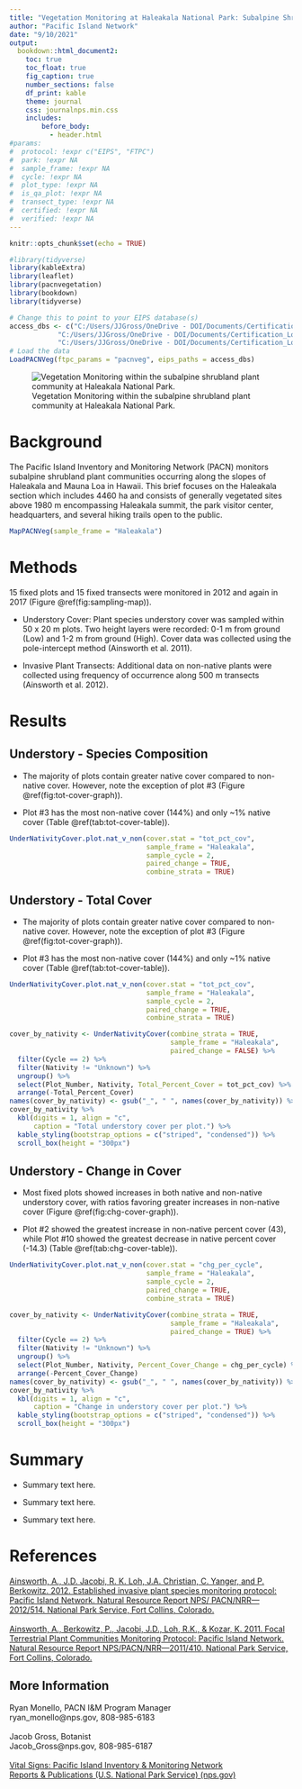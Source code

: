 ```yaml
---
title: "Vegetation Monitoring at Haleakala National Park: Subalpine Shrubland Plant Community 2012 and 2017"
author: "Pacific Island Network"
date: "9/10/2021"
output: 
  bookdown::html_document2:
    toc: true
    toc_float: true
    fig_caption: true
    number_sections: false
    df_print: kable
    theme: journal
    css: journalnps.min.css
    includes:
        before_body:
          - header.html
#params:
#  protocol: !expr c("EIPS", "FTPC")
#  park: !expr NA
#  sample_frame: !expr NA
#  cycle: !expr NA
#  plot_type: !expr NA
#  is_qa_plot: !expr NA
#  transect_type: !expr NA
#  certified: !expr NA
#  verified: !expr NA
---
```


```r
knitr::opts_chunk$set(echo = TRUE)


```

```r
#library(tidyverse)
library(kableExtra)
library(leaflet)
library(pacnvegetation)
library(bookdown)
library(tidyverse)
```

```r
# Change this to point to your EIPS database(s)
access_dbs <- c("C:/Users/JJGross/OneDrive - DOI/Documents/Certification_Local/Databases/EIPS/established_invasives_BE_master_20210818.mdb",
            "C:/Users/JJGross/OneDrive - DOI/Documents/Certification_Local/Databases/EIPS/2021_established_invasives_1_20210129.mdb",
            "C:/Users/JJGross/OneDrive - DOI/Documents/Certification_Local/Databases/EIPS/2021_established_invasives_2_20210129.mdb")
# Load the data
LoadPACNVeg(ftpc_params = "pacnveg", eips_paths = access_dbs)
```

![Vegetation Monitoring within the subalpine shrubland plant community at Haleakala National Park.](C:/Users/JJGross/OneDrive - DOI/Documents/Reports/Briefing_Reports/20210430_Haleakala_Subalpine/HALE0946.JPG)

# Background

The Pacific Island Inventory and Monitoring Network (PACN) monitors subalpine shrubland plant communities occurring along the slopes of Haleakala and Mauna Loa in Hawaii. This brief focuses on the Haleakala section which includes 4460 ha and consists of generally vegetated sites above 1980 m encompassing Haleakala summit, the park visitor center, headquarters, and several hiking trails open to the public.

```r
MapPACNVeg(sample_frame = "Haleakala")
```

# Methods

15 fixed plots and 15 fixed transects were monitored in 2012 and again in 2017 
(Figure \@ref(fig:sampling-map)).

-   Understory Cover: Plant species understory cover was sampled within 50 x 20 m plots. Two height layers were recorded: 0-1 m from ground (Low) and 1-2 m from ground (High). Cover data was collected using the pole-intercept method (Ainsworth et al. 2011).

-   Invasive Plant Transects: Additional data on non-native plants were collected using frequency of occurrence along 500 m transects (Ainsworth et al. 2012).


# Results

## Understory - Species Composition

-   The majority of plots contain greater native cover compared to non-native cover. However, note the exception of plot #3 (Figure \@ref(fig:tot-cover-graph)).

-   Plot #3 has the most non-native cover (144%) and only ~1% native cover (Table \@ref(tab:tot-cover-table)).

```r
UnderNativityCover.plot.nat_v_non(cover.stat = "tot_pct_cov", 
                                  sample_frame = "Haleakala", 
                                  sample_cycle = 2, 
                                  paired_change = TRUE, 
                                  combine_strata = TRUE)
```

## Understory - Total Cover

-   The majority of plots contain greater native cover compared to non-native cover. However, note the exception of plot #3 (Figure \@ref(fig:tot-cover-graph)).

-   Plot #3 has the most non-native cover (144%) and only ~1% native cover (Table \@ref(tab:tot-cover-table)).

```r
UnderNativityCover.plot.nat_v_non(cover.stat = "tot_pct_cov", 
                                  sample_frame = "Haleakala", 
                                  sample_cycle = 2, 
                                  paired_change = TRUE, 
                                  combine_strata = TRUE)
```

```r
cover_by_nativity <- UnderNativityCover(combine_strata = TRUE, 
                                        sample_frame = "Haleakala", 
                                        paired_change = FALSE) %>%
  filter(Cycle == 2) %>%
  filter(Nativity != "Unknown") %>%
  ungroup() %>%
  select(Plot_Number, Nativity, Total_Percent_Cover = tot_pct_cov) %>%
  arrange(-Total_Percent_Cover)
names(cover_by_nativity) <- gsub("_", " ", names(cover_by_nativity)) %>% str_to_title()  # Make column names nicer for display
cover_by_nativity %>%
  kbl(digits = 1, align = "c",
      caption = "Total understory cover per plot.") %>%
  kable_styling(bootstrap_options = c("striped", "condensed")) %>%
  scroll_box(height = "300px") 
```

## Understory - Change in Cover

-   Most fixed plots showed increases in both native and non-native understory cover, with ratios favoring greater increases in non-native cover (Figure \@ref(fig:chg-cover-graph)).

-   Plot #2 showed the greatest increase in non-native percent cover (43), while Plot #10 showed the greatest decrease in native percent cover (-14.3) (Table \@ref(tab:chg-cover-table)).

```r
UnderNativityCover.plot.nat_v_non(cover.stat = "chg_per_cycle", 
                                  sample_frame = "Haleakala", 
                                  sample_cycle = 2, 
                                  paired_change = TRUE, 
                                  combine_strata = TRUE)
```

```r
cover_by_nativity <- UnderNativityCover(combine_strata = TRUE, 
                                        sample_frame = "Haleakala", 
                                        paired_change = TRUE) %>%
  filter(Cycle == 2) %>%
  filter(Nativity != "Unknown") %>%
  ungroup() %>%
  select(Plot_Number, Nativity, Percent_Cover_Change = chg_per_cycle) %>%
  arrange(-Percent_Cover_Change)
names(cover_by_nativity) <- gsub("_", " ", names(cover_by_nativity)) %>% str_to_title()  # Make column names nicer for display
cover_by_nativity %>%
  kbl(digits = 1, align = "c",
      caption = "Change in understory cover per plot.") %>%
  kable_styling(bootstrap_options = c("striped", "condensed")) %>%
  scroll_box(height = "300px") 
```


# Summary

-   Summary text here.

-   Summary text here.

-   Summary text here.


# References

| [Ainsworth, A., J.D. Jacobi, R. K. Loh, J.A. Christian, C. Yanger, and P. Berkowitz. 2012. Established invasive plant species monitoring protocol: Pacific Island Network. Natural Resource Report NPS/ PACN/NRR---2012/514. National Park Service, Fort Collins, Colorado.](https://irma.nps.gov/DataStore/DownloadFile/448810)
|
| [Ainsworth, A., Berkowitz, P., Jacobi, J.D., Loh, R.K., & Kozar, K. 2011. Focal Terrestrial Plant Communities Monitoring Protocol: Pacific Island Network. Natural Resource Report NPS/PACN/NRR---2011/410. National Park Service, Fort Collins, Colorado.](https://irma.nps.gov/DataStore/DownloadFile/429572)

## More Information

| Ryan Monello, PACN I&M Program Manager
| ryan_monello\@nps.gov, 808-985-6183
| 
| Jacob Gross, Botanist
| Jacob_Gross\@nps.gov, 808-985-6187
| 
| [Vital Signs: Pacific Island Inventory & Monitoring Network](https://www.nps.gov/im/pacn/monitoring.htm)
| [Reports & Publications (U.S. National Park Service) (nps.gov)](https://www.nps.gov/im/pacn/reports-publications.htm)
